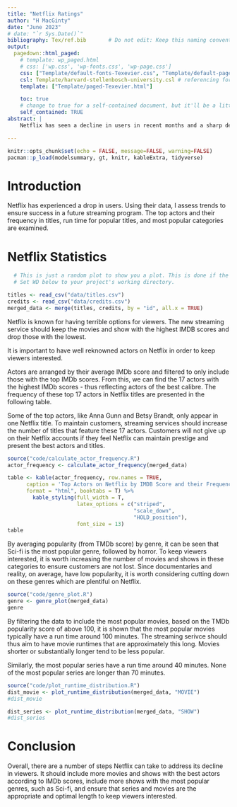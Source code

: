 ```yaml
---
title: "Netflix Ratings"
author: "H MacGinty"
date: "June 2023"
# date: "`r Sys.Date()`"
bibliography: Tex/ref.bib       # Do not edit: Keep this naming convention and location.
output:
  pagedown::html_paged:
    # template: wp_paged.html
    # css: ['wp.css', 'wp-fonts.css', 'wp-page.css']
    css: ["Template/default-fonts-Texevier.css", "Template/default-page-Texevier.css", "Template/default-Texevier.css"]
    csl: Template/harvard-stellenbosch-university.csl # referencing format used.
    template: ["Template/paged-Texevier.html"]

    toc: true
    # change to true for a self-contained document, but it'll be a litte slower for Pandoc to render
    self_contained: TRUE
abstract: |
    Netflix has seen a decline in users in recent months and a sharp decline in their share price. This peice investigates what works and what does not work for a future streaming service.

---
```


```r
knitr::opts_chunk$set(echo = FALSE, message=FALSE, warning=FALSE)
pacman::p_load(modelsummary, gt, knitr, kableExtra, tidyverse)
```

\newpage

# Introduction {-}

Netflix has experienced a drop in users. Using their data, I assess trends to ensure success in a future streaming program. The top actors and their frequency in titles, run time for popular titles, and most popular categories are examined. 

# Netflix Statistics  {-}

<!-- The following is a code chunk. It must have its own unique name (after the r), or no name. After the comma follows commands for R which are self-explanatory. By default, the code and messages will not be printed in your pdf, just the output: -->

```r

  # This is just a random plot to show you a plot. This is done if the getwd() does not point to your Template's directory.
  # Set WD below to your project's working directory.

titles <- read_csv("data/titles.csv")
credits <- read_csv("data/credits.csv")
merged_data <- merge(titles, credits, by = "id", all.x = TRUE)

```

Netflix is known for having terrible options for viewers. The new streaming service should keep the movies and show with the highest IMDB scores and drop those with the lowest. 

It is important to have well reknowned actors on Netflix in order to keep viewers interested.

Actors are arranged by their average IMDb score and filtered to only include those with the top IMDb scores. From this, we can find the 17 actors with the highest IMDb scores - thus reflecting actors of the best calibre. The frequency of these top 17 actors in Netflix titles are presented in the following table.

\newpage

Some of the top actors, like Anna Gunn and Betsy Brandt, only appear in one Netflix title. To maintain customers, streaming services should increase the number of titles that feature these 17 actors. Customers will not give up on their Netflix accounts if they feel Netflix can maintain prestige and present the best actors and titles. 


```r
source("code/calculate_actor_frequency.R")
actor_frequency <- calculate_actor_frequency(merged_data)

table <- kable(actor_frequency, row.names = TRUE,
      caption = 'Top Actors on Netflix by IMDB Score and their Frequency in Netflix titles',
      format = "html", booktabs = T) %>%
        kable_styling(full_width = T,
                      latex_options = c("striped",
                                        "scale_down",
                                        "HOLD_position"),
                      font_size = 13)
table
```

By averaging popularity (from TMDb score) by genre, it can be seen that Sci-fi is the most popular genre, followed by horror. To keep viewers interested, it is worth increasing the number of movies and shows in these categories to ensure customers are not lost. Since documentaries and reality, on average, have low popularity, it is worth considering cutting down on these genres which are plentiful on Netflix.


```r
source("code/genre_plot.R")
genre <- genre_plot(merged_data)
genre
```

By filtering the data to include the most popular movies, based on the TMDb popularity score of above 100, it is shown that the most popular movies typically have a run time around 100 minutes. The streaming serivce should thus aim to have movie runtimes that are approximately this long. Movies shorter or substantially longer tend to be less popular. 

Similarly, the most popular series have a run time around 40 minutes. None of the most popular series are longer than 70 minutes. 

```r
source("code/plot_runtime_distribution.R")
dist_movie <- plot_runtime_distribution(merged_data, "MOVIE")
#dist_movie

dist_series <- plot_runtime_distribution(merged_data, "SHOW")
#dist_series
```


<!-- $$ -->
<!-- This is a commented out section in the writing part. -->
<!-- Comments are created by highlighting text, amnd pressing CTL+C -->
<!-- \\begin{align} -->
<!-- \\beta = \\alpha^2 -->
<!-- \end{align} -->
<!-- $$ -->



\newpage


# Conclusion {-}


Overall, there are a number of steps Netflix can take to address its decline in viewers. It should include more movies and shows with the best actors according to IMDb scores, include more shows with the most popular genres, such as Sci-fi, and ensure that series and movies are the appropriate and optimal length to keep viewers interested. 








